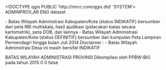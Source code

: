 <!DOCTYPE qgis PUBLIC 'http://mrcc.com/qgis.dtd' 'SYSTEM'>
<qgis version="3.32.2-Lima">
  <identifier>ADMINPROV_AR</identifier>
  <parentidentifier></parentidentifier>
  <language>ENG</language>
  <type>dataset</type>
  <title>BATAS WILAYAH ADMINISTRASI PROVINSI</title>
  <abstract>- Batas Wilayah Administrasi Kabupaten/Kota (status INDIKATIF) bersumber dari peta RBI multiskala, hasil ajudikasi (pelacakan batas secara kartometrik), peta DOB, dan lainnya
- Batas Wilayah Administrasi Kabupaten/Kota (status DEFINITIF) bersumber dari kumpulan Peta Lampiran Permendagri hingga bulan Juli 2014
Disclaimer : 
- Batas Wilayah Administrasi Desa ini masih bersifat INDIKATIF 


BATAS WILAYAH ADMINISTRASI PROVINSI</abstract>
  <links/>
  <dates/>
  <fees></fees>
  <rights>Dikompilasi oleh PPBW-BIG pada tahun 2015</rights>
  <encoding></encoding>
  <crs>
    <spatialrefsys nativeFormat="Wkt">
      <wkt></wkt>
      <proj4></proj4>
      <srsid>0</srsid>
      <srid>0</srid>
      <authid></authid>
      <description></description>
      <projectionacronym></projectionacronym>
      <ellipsoidacronym></ellipsoidacronym>
      <geographicflag>false</geographicflag>
    </spatialrefsys>
  </crs>
  <extent/>
</qgis>
